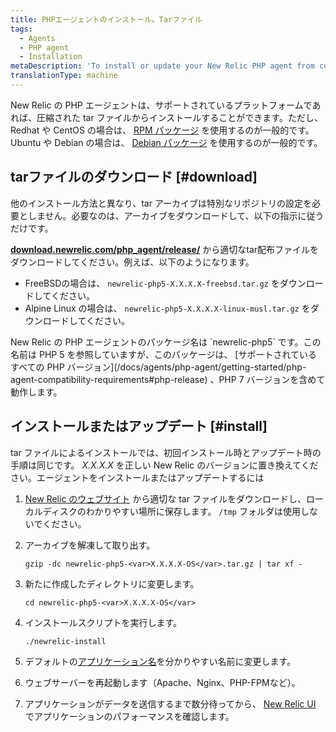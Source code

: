 ```yaml
---
title: PHPエージェントのインストール。Tarファイル
tags:
  - Agents
  - PHP agent
  - Installation
metaDescription: 'To install or update your New Relic PHP agent from compressed tar archives, start here.'
translationType: machine
---
```


New Relic の PHP エージェントは、サポートされているプラットフォームであれば、圧縮された tar ファイルからインストールすることができます。ただし、Redhat や CentOS の場合は、 [RPM パッケージ](/docs/agents/php-agent/installation/php-agent-installation-aws-linux-redhat-centos/) を使用するのが一般的です。Ubuntu や Debian の場合は、 [Debian パッケージ](/docs/agents/php-agent/installation/php-agent-installation-ubuntu-debian) を使用するのが一般的です。

## tarファイルのダウンロード [#download]

他のインストール方法と異なり、tar アーカイブは特別なリポジトリの設定を必要としません。必要なのは、アーカイブをダウンロードして、以下の指示に従うだけです。

**[download.newrelic.com/php_agent/release/](https://download.newrelic.com/php_agent/release/)** から適切なtar配布ファイルをダウンロードしてください。例えば、以下のようになります。

* FreeBSDの場合は、 `newrelic-php5-X.X.X.X-freebsd.tar.gz` をダウンロードしてください。
* Alpine Linux の場合は、 `newrelic-php5-X.X.X.X-linux-musl.tar.gz` をダウンロードしてください。

<Callout variant="tip">
  New Relic の PHP エージェントのパッケージ名は `newrelic-php5` です。この名前は PHP 5 を参照していますが、このパッケージは、 [サポートされているすべての PHP バージョン](/docs/agents/php-agent/getting-started/php-agent-compatibility-requirements#php-release) 、PHP 7 バージョンを含めて動作します。
</Callout>

## インストールまたはアップデート [#install]

tar ファイルによるインストールでは、初回インストール時とアップデート時の手順は同じです。 <var>X.X.X.X</var> を正しい New Relic のバージョンに置き換えてください。エージェントをインストールまたはアップデートするには

1. [New Relic のウェブサイト](https://download.newrelic.com/php_agent/release/) から適切な tar ファイルをダウンロードし、ローカルディスクのわかりやすい場所に保存します。 `/tmp` フォルダは使用しないでください。

2. アーカイブを解凍して取り出す。

   ```
   gzip -dc newrelic-php5-<var>X.X.X.X-OS</var>.tar.gz | tar xf -
   ```

3. 新たに作成したディレクトリに変更します。

   ```
   cd newrelic-php5-<var>X.X.X.X-OS</var>
   ```

4. インストールスクリプトを実行します。

   ```
   ./newrelic-install
   ```

5. デフォルトの[アプリケーション名](/docs/site/naming-your-application)を分かりやすい名前に変更します。

6. ウェブサーバーを再起動します（Apache、Nginx、PHP-FPMなど）。

7. アプリケーションがデータを送信するまで数分待ってから、 [New Relic UI](/docs/apm/applications-menu/monitoring/apm-overview-page) でアプリケーションのパフォーマンスを確認します。
